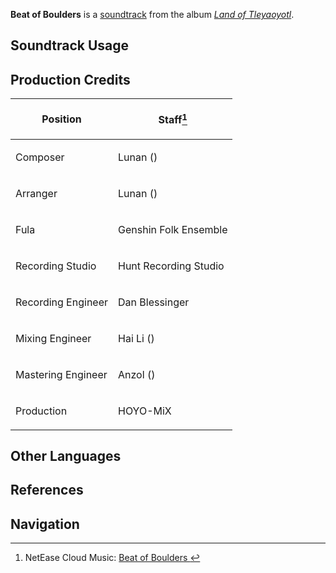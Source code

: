 {{Stub|production credits}}
{{Soundtrack Infobox
|image          = Land of Tleyaoyotl.png
|album          = Land of Tleyaoyotl
|disc           = 1
|number         = 13
|featured       = 
|featured2      = 
|featured3      = 
|featured_disc  = 
|featured_disc2 = 
|featured_disc3 = 
|youtube_id     = eNr7twDJ8ko
|spotify_id     = 6iinxafhOrvxuOJLHDFOe3
|previous       = Arcana of Zipacna
|next           = Baba we Twasali
}}
'''Beat of Boulders''' is a [[soundtrack]] from the album ''[[Land of Tleyaoyotl]]''.

==Soundtrack Usage==
{{Soundtrack Usage
|location          = "Children of Echoes"
|quest             = 
|domain            = 
|eventgameplay     = 
|special_displayed = 
|special           = 
|teapot            = 
|mediaoriginal     =
}}
<!--
==Other Arrangements==
{{Files by Category Gallery|Media Using an Unreleased Arrangement of {{subst:#titleparts:{{subst:PAGENAME}}}} Soundtrack}}
-->
==Production Credits==
{| class="wikitable"
! Position
! Staff<ref>NetEase Cloud Music: [https://music.163.com/#/song?id=2635291848 Beat of Boulders {{zh|岩脉的节律}}]</ref>
|-
! Composer
| Lunan ({{zh|路南}})
|-
! Arranger
| Lunan ({{zh|路南}})
|-
! Fula
| Genshin Folk Ensemble
|-
! Recording Studio
| Hunt Recording Studio
|-
! Recording Engineer
| Dan Blessinger
|-
! Mixing Engineer
| Hai Li ({{zh|李海}})
|-
! Mastering Engineer
| Anzol ({{zh|鸦雀有声}})
|-
! Production
| HOYO-MiX
|}

<!--
==Gallery==
<gallery>
</gallery>

==Trivia==
-->
==Other Languages==
{{Other Languages
|en       = Beat of Boulders
|zhs      = 
|zhs_rm   = 
|zht      = 
|zht_rm   = 
|zh_tl    = 
|ja       = 巨岩の鼓動
|ja_rm    = Kyogan no Kodou
|ja_tl    = Beat of Boulders
}}

==References==
{{Reflist}}

==Navigation==
{{Soundtrack Navbox|Land of Tleyaoyotl}}